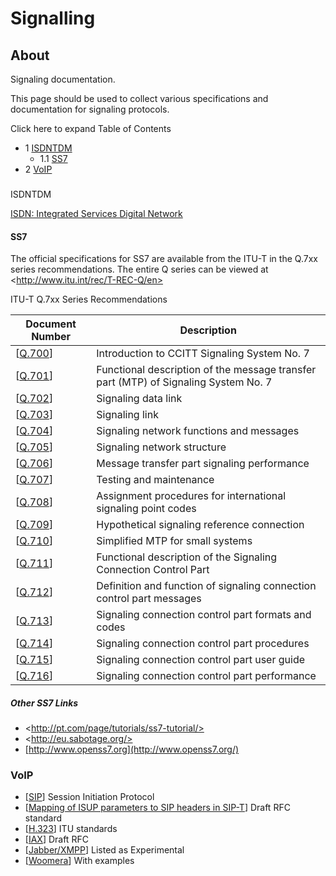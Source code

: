 
# Signalling 

 

## About

Signaling documentation.

This page should be used to collect various specifications and documentation for signaling protocols.

Click here to expand Table of Contents

* 1 [ISDNTDM](#ss7)  
   * 1.1 [SS7](#ss7)
* 2 [VoIP](#voip)

###   
ISDNTDM

[ISDN: Integrated Services Digital Network](./13173938.mdx#about)

#### SS7

The official specifications for SS7 are available from the ITU-T in the Q.7xx series recommendations. The entire Q series can be viewed at \<http://www.itu.int/rec/T-REC-Q/en>

ITU-T Q.7xx Series Recommendations

| **Document Number**                                                                           | **Description**                                                                     |
| --------------------------------------------------------------------------------------------- | ----------------------------------------------------------------------------------- |
| \[[Q.700](http://www.itu.int/rec/recommendation.asp?type=folders&lang=e&parent=T-REC-Q.700)\] | Introduction to CCITT Signaling System No. 7                                        |
| \[[Q.701](http://www.itu.int/rec/recommendation.asp?type=folders&lang=e&parent=T-REC-Q.701)\] | Functional description of the message transfer part (MTP) of Signaling System No. 7 |
| \[[Q.702](http://www.itu.int/rec/recommendation.asp?type=folders&lang=e&parent=T-REC-Q.702)\] | Signaling data link                                                                 |
| \[[Q.703](http://www.itu.int/rec/recommendation.asp?type=folders&lang=e&parent=T-REC-Q.703)\] | Signaling link                                                                      |
| \[[Q.704](http://www.itu.int/rec/recommendation.asp?type=folders&lang=e&parent=T-REC-Q.704)\] | Signaling network functions and messages                                            |
| \[[Q.705](http://www.itu.int/rec/recommendation.asp?type=folders&lang=e&parent=T-REC-Q.705)\] | Signaling network structure                                                         |
| \[[Q.706](http://www.itu.int/rec/recommendation.asp?type=folders&lang=e&parent=T-REC-Q.706)\] | Message transfer part signaling performance                                         |
| \[[Q.707](http://www.itu.int/rec/recommendation.asp?type=folders&lang=e&parent=T-REC-Q.707)\] | Testing and maintenance                                                             |
| \[[Q.708](http://www.itu.int/rec/recommendation.asp?type=folders&lang=e&parent=T-REC-Q.708)\] | Assignment procedures for international signaling point codes                       |
| \[[Q.709](http://www.itu.int/rec/recommendation.asp?type=folders&lang=e&parent=T-REC-Q.709)\] | Hypothetical signaling reference connection                                         |
| \[[Q.710](http://www.itu.int/rec/recommendation.asp?type=folders&lang=e&parent=T-REC-Q.710)\] | Simplified MTP for small systems                                                    |
| \[[Q.711](http://www.itu.int/rec/recommendation.asp?type=folders&lang=e&parent=T-REC-Q.711)\] | Functional description of the Signaling Connection Control Part                     |
| \[[Q.712](http://www.itu.int/rec/recommendation.asp?type=folders&lang=e&parent=T-REC-Q.712)\] | Definition and function of signaling connection control part messages               |
| \[[Q.713](http://www.itu.int/rec/recommendation.asp?type=folders&lang=e&parent=T-REC-Q.713)\] | Signaling connection control part formats and codes                                 |
| \[[Q.714](http://www.itu.int/rec/recommendation.asp?type=folders&lang=e&parent=T-REC-Q.714)\] | Signaling connection control part procedures                                        |
| \[[Q.715](http://www.itu.int/rec/recommendation.asp?type=folders&lang=e&parent=T-REC-Q.715)\] | Signaling connection control part user guide                                        |
| \[[Q.716](http://www.itu.int/rec/recommendation.asp?type=folders&lang=e&parent=T-REC-Q.716)\] | Signaling connection control part performance                                       |

##### Other SS7 Links

* \<http://pt.com/page/tutorials/ss7-tutorial/>
* \<http://eu.sabotage.org/>
* [http://www.openss7.org](http://www.openss7.org/)

### VoIP

* \[[SIP](http://www.ietf.org/rfc/rfc3261.txt)\] Session Initiation Protocol
* \[[Mapping of ISUP parameters to SIP headers in SIP-T](http://tools.ietf.org/id/draft-jfp-sip-isup-header-00.txt)\] Draft RFC standard
* \[[H.323](http://www.itu.int/rec/T-REC-H.323/e)\] ITU standards
* \[[IAX](http://www.ietf.org/internet-drafts/draft-ietf-enum-iax-03.txt)\] Draft RFC
* \[[Jabber/XMPP](http://www.xmpp.org/extensions/xep-0166.html)\] Listed as Experimental
* \[[Woomera](http://www.voxgratia.org/docs/woomera%5Fdesc.html)\] With examples


